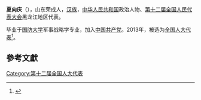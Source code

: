 '''夏向庆'''（{{bd|1955年||}}），山东荣成人，[[汉族|汉族]]，[[中华人民共和国|中华人民共和国]]政治人物、[[第十二届全国人民代表大会|第十二届全国人民代表大会]]黑龙江地区代表。

毕业于[[国防大学|国防大学]]军事战略学专业，加入[[中国共产党|中国共产党]]。2013年，被选为[[全国人大代表|全国人大代表]]<ref>{{cite news|title=全国人大代表信息-夏向庆|url= http://210.82.31.1:8084/delegate/viewDelegate.action?dbid=120588|accessdate=2013-03-28|newspaper=全国人大网|archive-url=https://web.archive.org/web/20160306051858/http://www.npc.gov.cn/delegate/viewDelegate.action?dbid=120588|archive-date=2016-03-06|dead-url=yes}}</ref>。

==參考文獻==
{{reflist}}
{{中国政治人物小作品}}

[[Category:第十二届全国人大代表|Category:第十二届全国人大代表]]